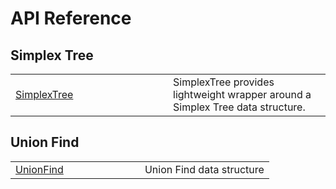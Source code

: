 # API Reference

## Simplex Tree

| | |
| --- | --- |
| [SimplexTree](SimplexTree.qmd#simplextree.SimplexTree) | SimplexTree provides lightweight wrapper around a Simplex Tree data structure. |

## Union Find

| | |
| --- | --- |
| [UnionFind](UnionFind.qmd#simplextree.UnionFind) | Union Find data structure |
